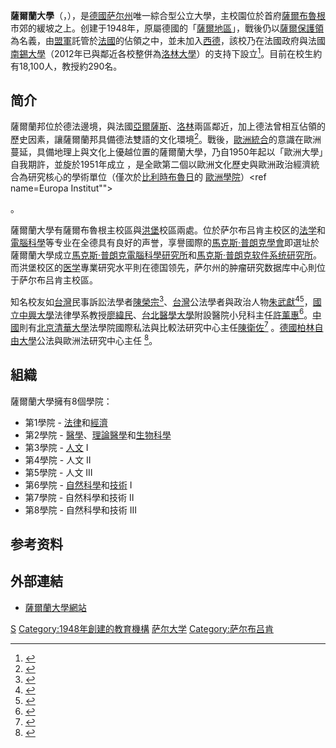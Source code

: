 {{noteTA
|T=zh-cn:萨尔大学; zh-tw:薩爾蘭大學;
|1=zh-cn:萨尔布吕肯; zh-tw:薩爾布魯根;
|2=zh-cn:萨尔州; zh-tw:薩爾蘭邦;
|3=zh-cn:萨尔; zh-tw:薩爾蘭;
|4=zh-hans:阿尔萨斯; zh-hant:亞爾薩斯;
}}
{{Infobox university
|name             = 薩爾蘭大學
|native_name      = Universität des Saarlandes
|image            = 
|latin_name       = Universitas Saraviensis
|motto            = Overcoming Boundary 
|zhmotto    = 跨越界限
|established      = 1948年
|type             = [[公立大學|公立]]
|staff            = 2,000
|rector           = 曼弗雷德·施密特
|professors         = 290
|students         = 18,100（16%为国际学生）
|city             = [[薩爾布魯根|薩爾布魯根]]
|country          = {{德國}}
|campus           = [[薩爾布魯根|薩爾布魯根]]
|colors           = 
|affiliations    = 
|website         = {{URL|http://www.uni-saarland.de}}
|footnotes       = 
}}
{{coord|49|15|20|N|7|2|30|E|display=title|type:edu}}

'''薩爾蘭大學'''（{{lang-de|Universität des Saarlandes}}，{{lang-fr|Université de la Sarre}}），是[[德國|德國]][[萨尔州|萨尔州]]唯一綜合型公立大學，主校園位於首府[[薩爾布魯根|薩爾布魯根]]市郊的緩坡之上。创建于1948年，原屬德國的「[[薩爾地區|薩爾地區]]」，戰後仍以[[薩爾保護領|薩爾保護領]]為名義，由[[盟軍|盟軍]]託管於[[法國|法國]]的佔領之中，並未加入[[西德|西德]]，該校乃在法國政府與法國[[南錫大學|南錫大學]]（2012年已與鄰近各校整併為[[洛林大學|洛林大學]]）的支持下設立<ref name=薩爾蘭大學"">{{cite web |url=http://www.uni-saarland.de/en/information/university.html |title=About the University |accessdate=2012-11-11 |archive-url=https://web.archive.org/web/20121115185145/http://www.uni-saarland.de/en/information/university.html |archive-date=2012-11-15 |dead-url=yes }}</ref>。目前在校生約有18,100人，教授約290名。

==简介==
薩爾蘭邦位於德法邊境，與法國[[亞爾薩斯|亞爾薩斯]]、[[洛林|洛林]]兩區鄰近，加上德法曾相互佔領的歷史因素，讓薩爾蘭邦具備德法雙語的文化環境<ref name=德國國家旅遊局"">{{cite web|url=http://www.germany.travel/cn/towns-cities-culture/towns-cities/saarbruecken.html# |title=薩爾布魯根：紓緩的藝術之城 |accessdate=2012-11-11}}</ref>。戰後，[[歐洲統合|歐洲統合]]的意識在歐洲蔓延，具備地理上與文化上優越位置的薩爾蘭大學，乃自1950年起以「歐洲大學」自我期許，並旋於1951年成立 {{Link-en|Europa Institut|Europa Institut}}，是全歐第二個以歐洲文化歷史與歐洲政治經濟統合為研究核心的學術單位（僅次於[[比利時|比利時]][[布魯日|布魯日]]的 [[歐洲學院|歐洲學院]]）<ref name=Europa Institut"">{{cite web|url=http://en.wikipedia.org/wiki/Europa-Institut |title=Europa Institut |accessdate=2012-11-11}}</ref>。

薩爾蘭大學有薩爾布魯根主校區與[[洪堡_(薩爾州)|洪堡]]校區兩處。位於萨尔布吕肯主校区的[[法学|法学]]和[[计算机科学|電腦科學]]等专业在全德具有良好的声誉，享譽國際的[[馬克斯·普朗克學會|馬克斯·普朗克學會]]即選址於薩爾蘭大學成立[[馬克斯·普朗克電腦科學研究所|馬克斯·普朗克電腦科學研究所]]和[[馬克斯·普朗克软件系统研究所|馬克斯·普朗克软件系统研究所]]。而洪堡校区的[[医学|医学]]專業研究水平則在德国领先，萨尔州的肿瘤研究数据库中心則位于萨尔布吕肯主校區。

知名校友如[[台灣|台灣]]民事訴訟法學者[[陳榮宗|陳榮宗]]<ref name="作者簡介">{{cite web|url=http://www.sanmin.com.tw/learning/law/textbook/civil_lawsuit/9571440256/author.asp|title=陳榮宗教授：三民學習網作者介紹 |accessdate=2012-11-11}}</ref>、[[台灣|台灣]]公法學者與政治人物[[朱武獻|朱武獻]]<ref name="國立臺灣大學國家發展研究所兼任教授">{{cite web|url=http://www.nd.ntu.edu.tw/people/bio.php?PID=10|title=朱武獻教授：國立臺灣大學|accessdate=2012-11-11|deadurl=yes|archiveurl=https://web.archive.org/web/20131112020010/http://www.nd.ntu.edu.tw/people/bio.php?PID=10|archivedate=2013-11-12}}</ref><ref name="陳水扁同學">{{cite web|url=http://www.epochtimes.com/b5/5/10/16/n1087125.htm |title=《星期人物》改革文官制 朱武獻向前衝 |accessdate=2012-11-11}}</ref>，[[國立中興大學|國立中興大學]]法律學系教授[[廖緯民|廖緯民]]、[[台北醫學大學|台北醫學大學]]附設醫院小兒科主任[[許薰惠|許薰惠]]<ref name="台北醫學大學附設醫院醫師">{{cite web|url=http://www.tmuh.org.tw/tmuh_web/Pediatrics/Pediatrics_introduction_HOUN_HUI_HOU.php|title=許薰惠醫師：台北醫學大學附設醫院|accessdate=2012-11-11|deadurl=yes|archiveurl=https://web.archive.org/web/20140821090433/http://www.tmuh.org.tw/tmuh_web/Pediatrics/Pediatrics_introduction_HOUN_HUI_HOU.php|archivedate=2014-08-21}}</ref>。[[中國|中國]]則有[[北京|北京]][[清華大學|清華大學]]法學院國際私法與比較法研究中心主任[[陳衛佐|陳衛佐]]<ref name="清華大學法學院教授">{{cite web |url=http://www.tsinghua.edu.cn/publish/law/3563/2010/20101220082224133430581/20101220082224133430581_.html |title=陳衛佐教授：清華大學法學院 |accessdate=2012-11-11 |archive-url=https://web.archive.org/web/20110823112344/http://www.tsinghua.edu.cn/publish/law/3563/2010/20101220082224133430581/20101220082224133430581_.html |archive-date=2011-08-23 |dead-url=yes }}</ref>
。[[德國|德國]][[柏林自由大學|柏林自由大學]]公法與歐洲法研究中心主任 {{Link-de|Christian Calliess|Christian Calliess}}<ref>{{cite web|url=http://www.polsoz.fu-berlin.de/en/v/transformeurope/people/senior/Calliess/index.html|title=Prof. Dr. Christian Calliess：Freie Universität Berlin Law Department Chair for Public Law and European Law|accessdate=2012-11-11|archive-url=https://web.archive.org/web/20140423063453/http://www.polsoz.fu-berlin.de/en/v/transformeurope/people/senior/Calliess/index.html|archive-date=2014-04-23|dead-url=yes}}</ref>。

== 組織 ==
薩爾蘭大學擁有8個學院：

* 第1學院 - [[法律|法律]]和[[經濟|經濟]]
* 第2學院 - [[醫學|醫學]]、[[理論醫學|理論醫學]]和[[生物科學|生物科學]]
* 第3學院 - [[人文|人文]] I
* 第4學院 - 人文 II
* 第5學院 - 人文 III
* 第6學院 - [[自然科學|自然科學]]和[[技術|技術]] I
* 第7學院 - 自然科學和技術 II
* 第8學院 - 自然科學和技術 III

==参考资料==
{{Reflist}}

== 外部連結 ==
* [http://www.uni-saarland.de/ 薩爾蘭大學網站] {{Wayback|url=http://www.uni-saarland.de/ |date=20101202194652 }}

{{德国大学}}

{{Authority control}}
[[Category:德國大學|S]]
[[Category:1948年創建的教育機構|Category:1948年創建的教育機構]]
[[Category:萨尔大学|]]
[[Category:萨尔布吕肯|Category:萨尔布吕肯]]